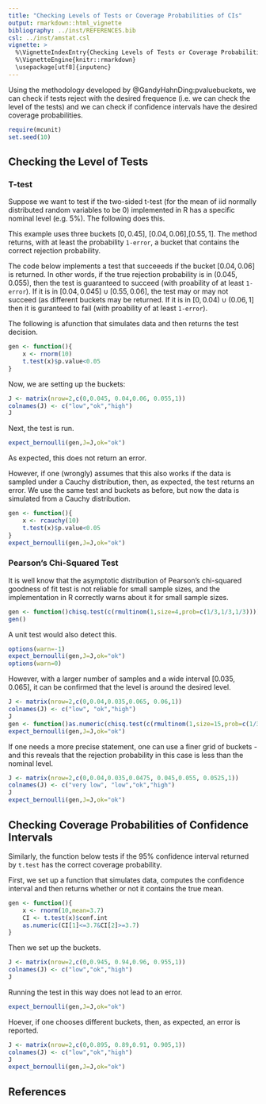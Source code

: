 ```yaml
---
title: "Checking Levels of Tests or Coverage Probabilities of CIs"
output: rmarkdown::html_vignette
bibliography: ../inst/REFERENCES.bib
csl: ../inst/amstat.csl
vignette: >
  %\VignetteIndexEntry{Checking Levels of Tests or Coverage Probabilities of CIs}
  %\VignetteEngine{knitr::rmarkdown}
  \usepackage[utf8]{inputenc}
---
```


Using the methodology developed by @GandyHahnDing:pvaluebuckets, we
can check if tests reject with the desired frequence (i.e. we can
check the level of the tests) and we can check if confidence intervals
have the desired coverage probabilities.


```r
require(mcunit)
set.seed(10)
```

## Checking the Level of Tests


### T-test
Suppose we want to test if the two-sided t-test (for the mean of iid normally distributed random variables to be 0) implemented in R has a specific  nominal level (e.g. 5%). 
The following does this. 

This example uses three buckets $[0,0.45]$, $[0.04,0.06]$,$[0.55,1]$. The method returns, with at least the probability `1-error`, a bucket that contains the correct rejection probability. 

The code below implements a test that succeeeds if the bucket $[0.04,
0.06]$ is returned. In other words, if the true rejection probability
is in $(0.045, 0.055)$, then the test is guaranteed to succeed (with
proability of at least `1-error`). If it is in $[0.04,
0.045]\cup[0.55,0.06]$, the test may or may not succeed (as different
buckets may be returned.  If it is in $[0,0.04)\cup(0.06,1]$ then it is
guranteed to fail (with proability of at least `1-error`).

The following is afunction that simulates data and then returns the test decision.
```r
gen <- function(){
    x <- rnorm(10)
    t.test(x)$p.value<0.05
}
```

Now, we are setting up the buckets:
```r
J <- matrix(nrow=2,c(0,0.045, 0.04,0.06, 0.055,1))
colnames(J) <- c("low","ok","high")
J
```

Next, the test is run. 
```r
expect_bernoulli(gen,J=J,ok="ok")
```
As expected, this does not return an error. 

However, if one (wrongly) assumes that this also works if the data is
sampled under a Cauchy distribution, then, as expected, the test
returns an error. We use the same test and buckets as before, but now
the data is simulated from a Cauchy distribution.

```r
gen <- function(){
    x <- rcauchy(10)
    t.test(x)$p.value<0.05
}
expect_bernoulli(gen,J=J,ok="ok")
```

### Pearson's Chi-Squared Test

It is well know that the asymptotic distribution of Pearson's
chi-squared goodness of fit test is not reliable for small sample
sizes, and the implementation in R correctly warns about it for small sample sizes. 
```r
gen <- function()chisq.test(c(rmultinom(1,size=4,prob=c(1/3,1/3,1/3))))$p.value<0.05
gen()
```

A unit test would also detect this.
```r
options(warn=-1)
expect_bernoulli(gen,J=J,ok="ok")
options(warn=0)
```

However, with a larger number of samples and a wide interval $[0.035,0.065]$, it can be confirmed that the level is around the desired level.
```r
J <- matrix(nrow=2,c(0,0.04,0.035,0.065, 0.06,1))
colnames(J) <- c("low", "ok","high")
J
gen <- function()as.numeric(chisq.test(c(rmultinom(1,size=15,prob=c(1/3,1/3,1/3))))$p.value<0.05)
expect_bernoulli(gen,J=J,ok="ok")
```

If one needs a more precise statement, one can use a finer grid of
buckets - and this reveals that the rejection probability in this case
is less than the nominal level.
```r
J <- matrix(nrow=2,c(0,0.04,0.035,0.0475, 0.045,0.055, 0.0525,1))
colnames(J) <- c("very low", "low","ok","high")
J
expect_bernoulli(gen,J=J,ok="ok")
```


## Checking Coverage Probabilities of Confidence Intervals

Similarly, the function below tests if the 95% confidence interval returned by `t.test` has the correct coverage probability. 

First, we set up a function that simulates data, computes the confidence interval and then returns whether or not it contains the true mean.

```r
gen <- function(){
    x <- rnorm(10,mean=3.7)
    CI <- t.test(x)$conf.int
    as.numeric(CI[1]<=3.7&CI[2]>=3.7)
}
```

Then we set up the buckets.
```r
J <- matrix(nrow=2,c(0,0.945, 0.94,0.96, 0.955,1))
colnames(J) <- c("low","ok","high")
J
```

Running the test in this way does not lead to an error.
```r
expect_bernoulli(gen,J=J,ok="ok")
```

Hoever, if one chooses different buckets, then, as expected, an error is reported. 
```r
J <- matrix(nrow=2,c(0,0.895, 0.89,0.91, 0.905,1))
colnames(J) <- c("low","ok","high")
J
expect_bernoulli(gen,J=J,ok="ok")
```

## References
